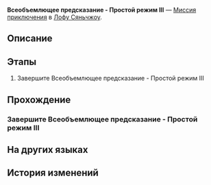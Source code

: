 {{Дополнить|Диалоги.}}
{{Миссия Инфобокс
|id              = 8025224
|Название        = 
|Изображение     = Миссия Освоения Всеобъемлющее предсказание - Простой режим III.png
|Тип             = Миссия приключения
|События         = 
|Глава           = 
|Условия         = 
|Персонажи       = Первопроходец
|СтартЛокация    = Комиссия по предсказаниям
|Мир             = Лофу Сяньчжоу
|Локации         = Комиссия по предсказаниям
|Предыдущая      = 
|Следующая       = 
|Награды         = 
}}
'''Всеобъемлющее предсказание - Простой режим III''' — [[Миссия приключения]] в [[Лофу Сяньчжоу]].

==Описание==
{{Описание|<!--официальное описание из Перекрёстка судеб-->}}

==Этапы==
# Завершите Всеобъемлющее предсказание - Простой режим III

==Прохождение==
{{Дополнить}}


===Завершите Всеобъемлющее предсказание - Простой режим III===
{{Описание миссии|локация=Комиссия по предсказаниям|Завершите Всеобъемлющее предсказание - Простой режим III}}
{{Диалог Начало}}

{{Диалог Конец}}

==На других языках==
{{На других языках
|en   = Mutare Magnus Easy Mode III
|zhs  = 「大衍万象」简单模式III
|zht  = 「大衍萬象」簡單模式III
|ja   = 「大衍万象」難易度・簡単III
|ko   = 「대연만상」 쉬움 모드 III
|es   = Mutare Magnus: modo fácil&nbsp;III
|fr   = Mode facile III de Mutare Magnus
|ru   = Всеобъемлющее предсказание - Простой режим III
|th   = Mutare Magnus โหมดง่าย III
|vi   = "Vạn Tượng Tối Thượng" Chế Độ Dễ III
|de   = Allumfassende Weissagung – Leichter Modus III
|id   = "Mutare Magnus" Mode Gampang III
|pt   = Mutare Magnus - Modo Fácil II
}}

==История изменений==
{{История изменений|2.7}}
